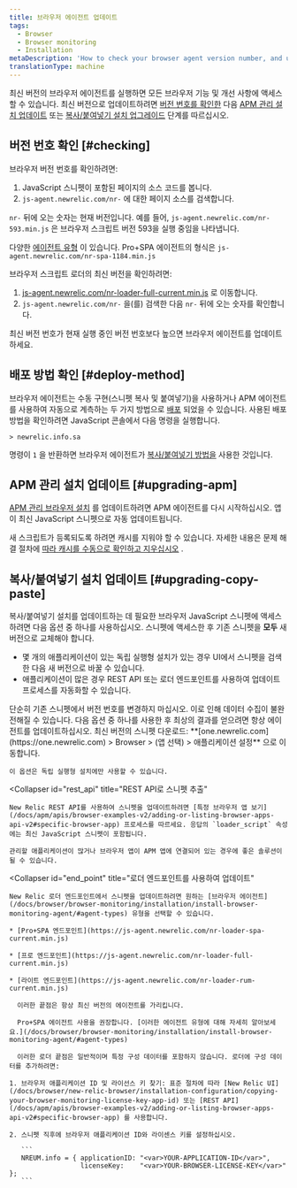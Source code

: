 ```yaml
---
title: 브라우저 에이전트 업데이트
tags:
  - Browser
  - Browser monitoring
  - Installation
metaDescription: 'How to check your browser agent version number, and update to the latest version of the browser agent.'
translationType: machine
---
```


최신 버전의 브라우저 에이전트를 실행하면 모든 브라우저 기능 및 개선 사항에 액세스할 수 있습니다. 최신 버전으로 업데이트하려면 [버전 번호를 확인한](#checking) 다음 [APM 관리 설치 업데이트](#upgrading-apm) 또는 [복사/붙여넣기 설치 업그레이드](#upgrading-copy-paste) 단계를 따르십시오.

## 버전 번호 확인 [#checking]

브라우저 버전 번호를 확인하려면:

1. JavaScript 스니펫이 포함된 페이지의 소스 코드를 봅니다.
2. `js-agent.newrelic.com/nr-` 에 대한 페이지 소스를 검색합니다.

`nr-` 뒤에 오는 숫자는 현재 버전입니다. 예를 들어, `js-agent.newrelic.com/nr-593.min.js` 은 브라우저 스크립트 버전 593을 실행 중임을 나타냅니다.

다양한 [에이전트 유형](/docs/browser/browser-monitoring/installation/install-browser-monitoring-agent#agent-types) 이 있습니다. Pro+SPA 에이전트의 형식은 `js-agent.newrelic.com/nr-spa-1184.min.js`

브라우저 스크립트 로더의 최신 버전을 확인하려면:

1. [js-agent.newrelic.com/nr-loader-full-current.min.js](https://js-agent.newrelic.com/nr-loader-full-current.min.js) 로 이동합니다.
2. `js-agent.newrelic.com/nr-` 을(를) 검색한 다음 `nr-` 뒤에 오는 숫자를 확인합니다.

최신 버전 번호가 현재 실행 중인 버전 번호보다 높으면 브라우저 에이전트를 업데이트하세요.

## 배포 방법 확인 [#deploy-method]

브라우저 에이전트는 수동 구현(스니펫 복사 및 붙여넣기)을 사용하거나 APM 에이전트를 사용하여 자동으로 계측하는 두 가지 방법으로 [배포](/docs/browser/browser-monitoring/installation/install-browser-monitoring-agent/#options) 되었을 수 있습니다. 사용된 배포 방법을 확인하려면 JavaScript 콘솔에서 다음 명령을 실행합니다.

```
> newrelic.info.sa
```

명령이 `1` 을 반환하면 브라우저 에이전트가 [복사/붙여넣기 방법을](#upgrading-copy-paste) 사용한 것입니다.

## APM 관리 설치 업데이트 [#upgrading-apm]

[APM 관리 브라우저 설치](/docs/browser/browser-monitoring/installation/install-browser-monitoring-agent/#options) 를 업데이트하려면 APM 에이전트를 다시 시작하십시오. 앱이 최신 JavaScript 스니펫으로 자동 업데이트됩니다.

새 스크립트가 등록되도록 하려면 캐시를 지워야 할 수 있습니다. 자세한 내용은 문제 해결 절차에 [따라 캐시를 수동으로 확인하고 지우십시오](/docs/browser/new-relic-browser/troubleshooting/troubleshooting-browser-monitoring-installation#manual_check_cache) .

## 복사/붙여넣기 설치 업데이트 [#upgrading-copy-paste]

복사/붙여넣기 설치를 업데이트하는 데 필요한 브라우저 JavaScript 스니펫에 액세스하려면 다음 옵션 중 하나를 사용하십시오. 스니펫에 액세스한 후 기존 스니펫을 **모두** 새 버전으로 교체해야 합니다.

* 몇 개의 애플리케이션이 있는 독립 실행형 설치가 있는 경우 UI에서 스니펫을 검색한 다음 새 버전으로 바꿀 수 있습니다.
* 애플리케이션이 많은 경우 REST API 또는 로더 엔드포인트를 사용하여 업데이트 프로세스를 자동화할 수 있습니다.

<Callout variant="caution">
  단순히 기존 스니펫에서 버전 번호를 변경하지 마십시오. 이로 인해 데이터 수집이 불완전해질 수 있습니다. 다음 옵션 중 하나를 사용한 후 최상의 결과를 얻으려면 항상 에이전트를 업데이트하십시오.
</Callout>

<CollapserGroup>
  <Collapser
    id="snippet"
    title="UI에서 스니펫 검색"
  >
    최신 버전의 스니펫 다운로드: **[one.newrelic.com](https://one.newrelic.com) > Browser > (앱 선택) > 애플리케이션 설정** 으로 이동합니다.

    이 옵션은 독립 실행형 설치에만 사용할 수 있습니다.
  </Collapser>

  <Collapser
    id="rest_api"
    title="REST API로 스니펫 추출"
  >
    New Relic REST API를 사용하여 스니펫을 업데이트하려면 [특정 브라우저 앱 보기](/docs/apm/apis/browser-examples-v2/adding-or-listing-browser-apps-api-v2#specific-browser-app) 프로세스를 따르세요. 응답의 `loader_script` 속성에는 최신 JavaScript 스니펫이 포함됩니다.

    관리할 애플리케이션이 많거나 브라우저 앱이 APM 앱에 연결되어 있는 경우에 좋은 솔루션이 될 수 있습니다.
  </Collapser>

  <Collapser
    id="end_point"
    title="로더 엔드포인트를 사용하여 업데이트"
  >
    New Relic 로더 엔드포인트에서 스니펫을 업데이트하려면 원하는 [브라우저 에이전트](/docs/browser/browser-monitoring/installation/install-browser-monitoring-agent/#agent-types) 유형을 선택할 수 있습니다.

    * [Pro+SPA 엔드포인트](https://js-agent.newrelic.com/nr-loader-spa-current.min.js)

    * [프로 엔드포인트](https://js-agent.newrelic.com/nr-loader-full-current.min.js)

    * [라이트 엔드포인트](https://js-agent.newrelic.com/nr-loader-rum-current.min.js)

      이러한 끝점은 항상 최신 버전의 에이전트를 가리킵니다.

      Pro+SPA 에이전트 사용을 권장합니다. [이러한 에이전트 유형에 대해 자세히 알아보세요.](/docs/browser/browser-monitoring/installation/install-browser-monitoring-agent/#agent-types)

      이러한 로더 끝점은 일반적이며 특정 구성 데이터를 포함하지 않습니다. 로더에 구성 데이터를 추가하려면:

    1. 브라우저 애플리케이션 ID 및 라이선스 키 찾기: 표준 절차에 따라 [New Relic UI](/docs/browser/new-relic-browser/installation-configuration/copying-your-browser-monitoring-license-key-app-id) 또는 [REST API](/docs/apm/apis/browser-examples-v2/adding-or-listing-browser-apps-api-v2#specific-browser-app) 를 사용합니다.

    2. 스니펫 직후에 브라우저 애플리케이션 ID와 라이센스 키를 설정하십시오.

       ```
       NREUM.info = { applicationID: "<var>YOUR-APPLICATION-ID</var>",
                      licenseKey:    "<var>YOUR-BROWSER-LICENSE-KEY</var>" };
       ```
  </Collapser>
</CollapserGroup>